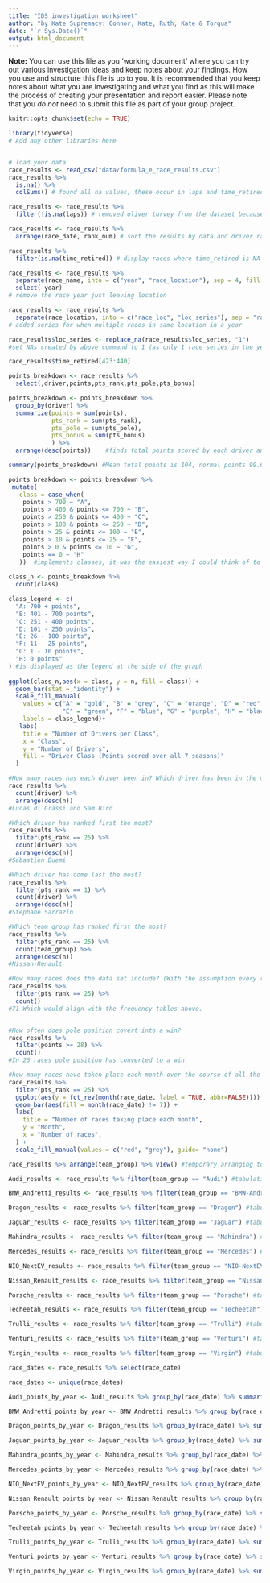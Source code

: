 ```yaml
---
title: "IDS investigation worksheet"
author: "by Kate Supremacy: Connor, Kate, Ruth, Kate & Torgua"
date: "`r Sys.Date()`"
output: html_document
---
```


**Note:** You can use this file as you 'working document' where you can try out various investigation ideas and keep notes about your findings. How you use and structure this file is up to you. It is recommended that you keep notes about what you are investigating and what you find as this will make the process of creating your presentation and report easier. Please note that you _do not_ need to submit this file as part of your group project.



```r
knitr::opts_chunk$set(echo = TRUE)
```


```r
library(tidyverse)
# Add any other libraries here



```


```r
# load your data 
race_results <- read_csv("data/formula_e_race_results.csv") 
race_results %>%
  is.na() %>%
  colSums() # found all na values, these occur in laps and time_retired

race_results <- race_results %>%
  filter(!is.na(laps)) # removed oliver turvey from the dataset because he withdrew from the 2018 nyc race

race_results <- race_results %>%
  arrange(race_date, rank_num) # sort the results by data and driver ranking

race_results %>%
  filter(is.na(time_retired)) # display races where time_retired is NA

race_results <- race_results %>%
  separate(race_name, into = c("year", "race_location"), sep = 4, fill = "right") %>%
  select(-year)
# remove the race year just leaving location

race_results <- race_results %>%
  separate(race_location, into = c("race_loc", "loc_series"), sep = "race", fill = "right")
# added series for when multiple races in same location in a year

race_results$loc_series <- replace_na(race_results$loc_series, "1")
#set NAs created by above command to 1 (as only 1 race series in the year)

race_results$time_retired[423:440]

```



```r
points_breakdown <- race_results %>% 
  select(,driver,points,pts_rank,pts_pole,pts_bonus)

points_breakdown <- points_breakdown %>% 
  group_by(driver) %>% 
  summarize(points = sum(points),
            pts_rank = sum(pts_rank),
            pts_pole = sum(pts_pole),
            pts_bonus = sum(pts_bonus)
            ) %>% 
  arrange(desc(points))    #finds total points scored by each driver and breaks down the types of points too

summary(points_breakdown) #Mean total points is 104, normal points 99.6, pole points 2.958 and bonus points is 1.458

points_breakdown <- points_breakdown %>% 
 mutate(
   class = case_when(
    points > 700 ~ "A",
    points > 400 & points <= 700 ~ "B",
    points > 250 & points <= 400 ~ "C",
    points > 100 & points <= 250 ~ "D",
    points > 25 & points <= 100 ~ "E",
    points > 10 & points <= 25 ~ "F",
    points > 0 & points <= 10 ~ "G",
    points == 0 ~ "H"
   ))  #implements classes, it was the easiest way I could think of to split the 72 different drivers into groups based on the points they've scored over the seasons.
  
class_n <- points_breakdown %>% 
  count(class)

class_legend <- c(
  "A: 700 + points",
  "B: 401 - 700 points",
  "C: 251 - 400 points",
  "D: 101 - 250 points",
  "E: 26 - 100 points",
  "F: 11 - 25 points",
  "G: 1 - 10 points",
  "H: 0 points"
) #is displayed as the legend at the side of the graph
  
ggplot(class_n,aes(x = class, y = n, fill = class)) +
  geom_bar(stat = "identity") +
  scale_fill_manual( 
    values = c("A" = "gold", "B" = "grey", "C" = "orange", "D" = "red",
               "E" = "green", "F" = "blue", "G" = "purple", "H" = "black"), #Colours can be changed was just the first ones that came to mind.
    labels = class_legend)+
   labs(
    title = "Number of Drivers per Class",
    x = "Class",
    y = "Number of Drivers",
    fill = "Driver Class (Points scored over all 7 seasons)"
  )
```

```r
#How many races has each driver been in? Which driver has been in the most races in the data set?
race_results %>%
  count(driver) %>%
  arrange(desc(n))
#Lucas di Grassi and Sam Bird

#Which driver has ranked first the most?
race_results %>%
  filter(pts_rank == 25) %>%
  count(driver) %>%
  arrange(desc(n))
#Sébastien Buemi

#Which driver has come last the most?
race_results %>%
  filter(pts_rank == 1) %>%
  count(driver) %>%
  arrange(desc(n))
#Stéphane Sarrazin

#Which team group has ranked first the most?
race_results %>%
  filter(pts_rank == 25) %>%
  count(team_group) %>%
  arrange(desc(n))
#Nissan-Renault

#How many races does the data set include? (With the assumption every race has a winner.)
race_results %>%
  filter(pts_rank == 25) %>%
  count()
#71 Which would align with the frequency tables above.


#How often does pole position covert into a win?
race_results %>%
  filter(points >= 28) %>% 
  count()
#In 26 races pole position has converted to a win.
```

```r
#how many races have taken place each month over the course of all the seasons?
race_results %>%
  filter(pts_rank == 25) %>%
  ggplot(aes(y = fct_rev(month(race_date, label = TRUE, abbr=FALSE)))) +
  geom_bar(aes(fill = month(race_date) != 7)) +
  labs(
    title = "Number of races taking place each month", 
    y = "Month", 
    x = "Number of races",
  ) +
  scale_fill_manual(values = c("red", "grey"), guide= "none")


```

```r
race_results %>% arrange(team_group) %>% view() #temporary arranging to make finding all the teams easier

Audi_results <- race_results %>% filter(team_group == "Audi") #tabulating Audi data

BMW_Andretti_results <- race_results %>% filter(team_group == "BMW-Andretti") #tabulating BMW-Andretti data

Dragon_results <- race_results %>% filter(team_group == "Dragon") #tabulating Dragon data

Jaguar_results <- race_results %>% filter(team_group == "Jaguar") #tabulating Jaguar data

Mahindra_results <- race_results %>% filter(team_group == "Mahindra") #tabulating Mahindra data

Mercedes_results <- race_results %>% filter(team_group == "Mercedes") #tabulating Mercedes data

NIO_NextEV_results <- race_results %>% filter(team_group == "NIO-NextEV") #tabulating NIO-NextEV data

Nissan_Renault_results <- race_results %>% filter(team_group == "Nissan-Renault") #tabulating Nissan-Renault data

Porsche_results <- race_results %>% filter(team_group == "Porsche") #tabulating Porsche data

Techeetah_results <- race_results %>% filter(team_group == "Techeetah") #tabulating Techeetah data

Trulli_results <- race_results %>% filter(team_group == "Trulli") #tabulating Trulli data

Venturi_results <- race_results %>% filter(team_group == "Venturi") #tabulating Venturi data

Virgin_results <- race_results %>% filter(team_group == "Virgin") #tabulating Virgin data

race_dates <- race_results %>% select(race_date)

race_dates <- unique(race_dates)

Audi_points_by_year <- Audi_results %>% group_by(race_date) %>% summarise(points = sum(points)) 

BMW_Andretti_points_by_year <- BMW_Andretti_results %>% group_by(race_date) %>% summarise(points = sum(points)) 

Dragon_points_by_year <- Dragon_results %>% group_by(race_date) %>% summarise(points = sum(points)) 

Jaguar_points_by_year <- Jaguar_results %>% group_by(race_date) %>% summarise(points = sum(points)) 

Mahindra_points_by_year <- Mahindra_results %>% group_by(race_date) %>% summarise(points = sum(points)) 

Mercedes_points_by_year <- Mercedes_results %>% group_by(race_date) %>% summarise(points = sum(points)) 

NIO_NextEV_points_by_year <- NIO_NextEV_results %>% group_by(race_date) %>% summarise(points = sum(points)) 

Nissan_Renault_points_by_year <- Nissan_Renault_results %>% group_by(race_date) %>% summarise(points = sum(points)) 

Porsche_points_by_year <- Porsche_results %>% group_by(race_date) %>% summarise(points = sum(points)) 

Techeetah_points_by_year <- Techeetah_results %>% group_by(race_date) %>% summarise(points = sum(points)) 

Trulli_points_by_year <- Trulli_results %>% group_by(race_date) %>% summarise(points = sum(points)) 

Venturi_points_by_year <- Venturi_results %>% group_by(race_date) %>% summarise(points = sum(points)) 

Virgin_points_by_year <- Virgin_results %>% group_by(race_date) %>% summarise(points = sum(points)) 
```